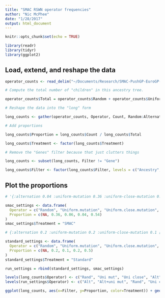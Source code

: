 ```yaml
---
title: "SMAC RSWN operator frequencies"
author: "Nic McPhee"
date: "1/28/2017"
output: html_document
---
```


```r
knitr::opts_chunk$set(echo = TRUE)

library(readr)
library(tidyr)
library(ggplot2)
```

## Load, extend, and reshape the data

```r
operator_counts <- read_delim("~/Documents/Research/SMAC-PushGP-EuroGP-2017/data/operator_counts.txt", " ", escape_double = FALSE, trim_ws = TRUE)

# Compute the total number of "children" in this ancestry tree.

operator_counts$Total = operator_counts$Random + operator_counts$Uniform.mutation + operator_counts$Uniform.close.mutation + operator_counts$Alternation + operator_counts$Alternation.Uniform.Mutation

# Reshape the data into the "long" form

long_counts <- gather(operator_counts, Operator, Count, Random:Alternation.Uniform.Mutation, factor_key=TRUE)

# Add proportions

long_counts$Proportion = long_counts$Count / long_counts$Total

long_counts$Treatment <- factor(long_counts$Treatment)

# Remove the "Genes" filter because that just clutters things

long_counts <- subset(long_counts, Filter != "Gene")

long_counts$Filter <- factor(long_counts$Filter, levels = c("Ancestry", "Instruction", "LastGen"), ordered=TRUE)
```

## Plot the proportions

```r
# '{:alternation 0.04 :uniform-mutation 0.36 :uniform-close-mutation 0.06 [:alternation :uniform-mutation] 0.54}'

smac_settings <- data.frame(
  Operator = c("Random", "Uniform.mutation", "Uniform.close.mutation", "Alternation", "Alternation.Uniform.Mutation"),
  Proportion = c(NA, 0.36, 0.06, 0.04, 0.54)
)
smac_settings$Treatment = "SMAC"

# {:alternation 0.2 :uniform-mutation 0.2 :uniform-close-mutation 0.1 [:alternation :uniform-mutation] 0.5 }

standard_settings <- data.frame(
  Operator = c("Random", "Uniform.mutation", "Uniform.close.mutation", "Alternation", "Alternation.Uniform.Mutation"),
  Proportion = c(NA, 0.2, 0.1, 0.2, 0.5)
)
standard_settings$Treatment = "Standard"

run_settings = rbind(standard_settings, smac_settings)

levels(long_counts$Operator) <- c("Rand", "Uni mut", "Uni close", "Alt", "Alt+uni mut")
levels(run_settings$Operator) <- c("Alt", "Alt+uni mut", "Rand", "Uni close", "Uni mut")

ggplot(long_counts, aes(x=Filter, y=Proportion, color=Treatment)) + geom_boxplot() + facet_grid(. ~ Operator) + geom_hline(aes(yintercept = Proportion, color=Treatment), run_settings) + theme_bw() + theme(axis.text.x=element_text(angle=30, hjust=1))
```
